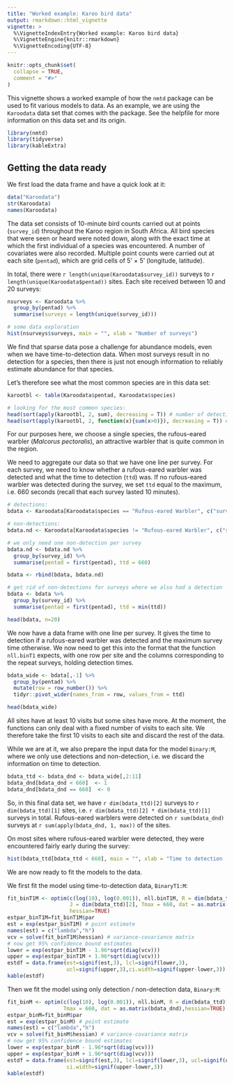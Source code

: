 ```yaml
---
title: "Worked example: Karoo bird data"
output: rmarkdown::html_vignette
vignette: >
  %\VignetteIndexEntry{Worked example: Karoo bird data}
  %\VignetteEngine{knitr::rmarkdown}
  %\VignetteEncoding{UTF-8}
---
```


```r
knitr::opts_chunk$set(
  collapse = TRUE,
  comment = "#>"
)
```


This vignette shows a worked example of how the `nmtd` package can be used to fit various models to data. As an example, we are using the `Karoodata` data set that comes with the package. See the helpfile for more information on this data set and its origin.

```r
library(nmtd)
library(tidyverse)
library(kableExtra)
```

## Getting the data ready

We first load the data frame and have a quick look at it:

```r
data("Karoodata")
str(Karoodata)
names(Karoodata)
```

The data set consists of 10-minute bird counts carried out at points (`survey_id`) throughout the Karoo region in South Africa. All bird species that were seen or heard were noted down, along with the exact time at which the first individual of a species was encountered. A number of covariates were also recorded. Multiple point counts were carried out at each site (`pentad`), which are grid cells of 5' $\times$ 5' (longitude, latitude).

In total, there were `r length(unique(Karoodata$survey_id))` surveys to `r length(unique(Karoodata$pentad))` sites. Each site received between 10 and 20 surveys:

```r
nsurveys <- Karoodata %>%
  group_by(pentad) %>%
  summarise(surveys = length(unique(survey_id)))

# some data exploration
hist(nsurveys$surveys, main = "", xlab = "Number of surveys")
```

We find that sparse data pose a challenge for abundance models, even when we have time-to-detection data. When most surveys result in no detection for a species, then there is just not enough information to reliably estimate abundance for that species.

Let's therefore see what the most common species are in this data set:

```r
karootbl <- table(Karoodata$pentad, Karoodata$species)

# looking for the most common species:
head(sort(apply(karootbl, 2, sum), decreasing = T)) # number of detections by species
head(sort(apply(karootbl, 2, function(x){sum(x>0)}), decreasing = T)) # number of detections by species
```

For our purposes here, we choose a single species, the rufous-eared warbler (*Malcorus pectoralis*), an attractive warbler that is quite common in the region. 

We need to aggregate our data so that we have one line per survey. For each survey, we need to know whether a rufous-eared warbler was detected and what the time to detection (`ttd`) was. If no rufous-eared warbler was detected during the survey, we set `ttd` equal to the maximum, i.e. 660 seconds (recall that each survey lasted 10 minutes).

```r
# detections:
bdata <- Karoodata[Karoodata$species == "Rufous-eared Warbler", c("survey_id", "pentad", "ttd")]

# non-detections:
bdata.nd <- Karoodata[Karoodata$species != "Rufous-eared Warbler", c("survey_id", "pentad")]

# we only need one non-detection per survey
bdata.nd <- bdata.nd %>%
  group_by(survey_id) %>%
  summarise(pentad = first(pentad), ttd = 660)

bdata <- rbind(bdata, bdata.nd)

# get rid of non-detections for surveys where we also had a detection
bdata <- bdata %>%
  group_by(survey_id) %>%
  summarise(pentad = first(pentad), ttd = min(ttd))

head(bdata, n=20)
```

We now have a data frame with one line per survey. It gives the time to detection if a rufous-eared warbler was detected and the maximum survey time otherwise. We now need to get this into the format that the function `nll.binT1` expects, with one row per site and the columns corresponding to the repeat surveys, holding detection times.

```r
bdata_wide <- bdata[,-1] %>%
  group_by(pentad) %>%
  mutate(row = row_number()) %>%
  tidyr::pivot_wider(names_from = row, values_from = ttd)

head(bdata_wide)
```

All sites have at least 10 visits but some sites have more. At the moment, the functions can only deal with a fixed number of visits to each site. We therefore take the first 10 visits to each site and discard the rest of the data.

While we are at it, we also prepare the input data for the model `Binary:M`, where we only use detections and non-detection, i.e. we discard the information on time to detection.

```r
bdata_ttd <- bdata_dnd <- bdata_wide[,2:11]
bdata_dnd[bdata_dnd < 660]  <- 1
bdata_dnd[bdata_dnd == 660]  <- 0
```

So, in this final data set, we have `r dim(bdata_ttd)[2]` surveys to `r dim(bdata_ttd)[1]` sites, i.e. `r dim(bdata_ttd)[2] * dim(bdata_ttd)[1]` surveys in total. Rufous-eared warblers were detected on `r sum(bdata_dnd)` surveys at `r sum(apply(bdata_dnd, 1, max))` of the sites.

On most sites where rufous-eared warbler were detected, they were encountered fairly early during the survey:

```r
hist(bdata_ttd[bdata_ttd < 660], main = "", xlab = "Time to detection [s]")
```

<!-- We find that rescaling the detection times so that the maximum is 1 helps with convergence. -->

<!-- ```{r} -->
<!-- bdata_ttd <- bdata_ttd/max(bdata_ttd) -->
<!-- ``` -->

We are now ready to fit the models to the data.

We first fit the model using time-to-detection data, `BinaryT1:M`:

```r
fit_binT1M <- optim(c(log(10), log(0.001)), nll.binT1M, R = dim(bdata_ttd)[1], 
                    J = dim(bdata_ttd)[2], Tmax = 660, dat = as.matrix(bdata_ttd),
                    hessian=TRUE)
estpar_binT1M=fit_binT1M$par
est = exp(estpar_binT1M) # point estimate
names(est) = c("lambda","h")
vcv = solve(fit_binT1M$hessian) # variance-covariance matrix
# now get 95% confidence bound estimates
lower = exp(estpar_binT1M - 1.96*sqrt(diag(vcv)))
upper = exp(estpar_binT1M + 1.96*sqrt(diag(vcv)))
estdf = data.frame(est=signif(est,3), lcl=signif(lower,3), 
                   ucl=signif(upper,3),ci.width=signif(upper-lower,3))
kable(estdf)
```

Then we fit the model using only detection / non-detection data, `Binary:M`:

```r
fit_binM <- optim(c(log(10), log(0.001)), nll.binM, R = dim(bdata_ttd)[1], J = dim(bdata_ttd)[2], 
                  Tmax = 660, dat = as.matrix(bdata_dnd),hessian=TRUE)
estpar_binM=fit_binM$par
est = exp(estpar_binM) # point estimate
names(est) = c("lambda","h")
vcv = solve(fit_binM$hessian) # variance-covariance matrix
# now get 95% confidence bound estimates
lower = exp(estpar_binM - 1.96*sqrt(diag(vcv)))
upper = exp(estpar_binM + 1.96*sqrt(diag(vcv)))
estdf = data.frame(est=signif(est,3), lcl=signif(lower,3), ucl=signif(upper,3), 
                   ci.width=signif(upper-lower,3))
kable(estdf)
```